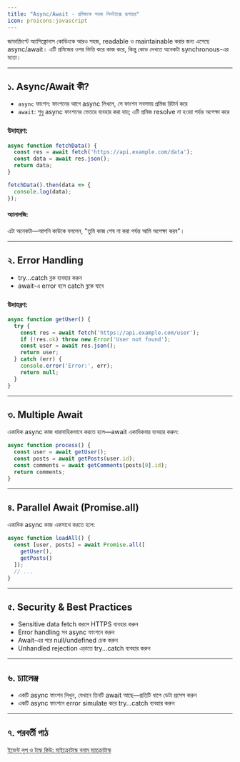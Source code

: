 ```yaml
---
title: "Async/Await - প্রমিজকে সহজ সিনট্যাক্সে রূপান্তর"
icon: proicons:javascript
---
```


জাভাস্ক্রিপ্টে অ্যাসিঙ্ক্রোনাস কোডিংকে আরও সহজ, readable ও maintainable করার জন্য এসেছে async/await। এটি প্রমিজের ওপর ভিত্তি করে কাজ করে, কিন্তু কোড দেখতে অনেকটা synchronous-এর মতো।

---

## ১. Async/Await কী?

- `async` ফাংশন: ফাংশনের আগে async লিখলে, সে ফাংশন সবসময় প্রমিজ রিটার্ন করে
- `await`: শুধু async ফাংশনের ভেতরে ব্যবহার করা যায়; এটি প্রমিজ resolve না হওয়া পর্যন্ত অপেক্ষা করে

### উদাহরণ:
```js
async function fetchData() {
  const res = await fetch('https://api.example.com/data');
  const data = await res.json();
  return data;
}

fetchData().then(data => {
  console.log(data);
});
```

#### অ্যানালজি:
এটা অনেকটা—আপনি কাউকে বললেন, "তুমি কাজ শেষ না করা পর্যন্ত আমি অপেক্ষা করব"।

---

## ২. Error Handling

- try...catch ব্লক ব্যবহার করুন
- await-এ error হলে catch ব্লকে যাবে

### উদাহরণ:
```js
async function getUser() {
  try {
    const res = await fetch('https://api.example.com/user');
    if (!res.ok) throw new Error('User not found');
    const user = await res.json();
    return user;
  } catch (err) {
    console.error('Error:', err);
    return null;
  }
}
```

---

## ৩. Multiple Await

একাধিক async কাজ ধারাবাহিকভাবে করতে হলে—await একাধিকবার ব্যবহার করুন:
```js
async function process() {
  const user = await getUser();
  const posts = await getPosts(user.id);
  const comments = await getComments(posts[0].id);
  return comments;
}
```

---

## ৪. Parallel Await (Promise.all)

একাধিক async কাজ একসাথে করতে হলে:
```js
async function loadAll() {
  const [user, posts] = await Promise.all([
    getUser(),
    getPosts()
  ]);
  // ...
}
```

---

## ৫. Security & Best Practices
- Sensitive data fetch করলে HTTPS ব্যবহার করুন
- Error handling সব async ফাংশনে করুন
- Await-এর পরে null/undefined চেক করুন
- Unhandled rejection এড়াতে try...catch ব্যবহার করুন

---

## ৬. চ্যালেঞ্জ
- একটি async ফাংশন লিখুন, যেখানে তিনটি await আছে—প্রতিটি ধাপে ডেটা প্রসেস করুন
- একটি async ফাংশনে error simulate করে try...catch ব্যবহার করুন

---

## ৭. পরবর্তী পাঠ

[ইভেন্ট লুপ ও টাস্ক কিউ: মাইক্রোটাস্ক বনাম ম্যাক্রোটাস্ক](/js/event-loop)
